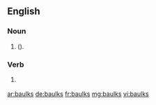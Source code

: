 ==English==

===Noun===
{{head|en|plural}}

# {{context|British|lang=en}} {{plural of|baulk|lang=en|nodot=1}} ({{alternative spelling of|balks|lang=en|nocap=1|nodot=1}}).

===Verb===
{{head|en|verb form}}

# {{context|British|lang=en}} {{en-third-person singular of|baulk}} {{alternative spelling of|balks}}

[[ar:baulks]]
[[de:baulks]]
[[fr:baulks]]
[[mg:baulks]]
[[vi:baulks]]